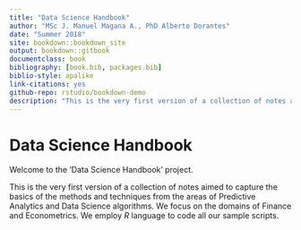 ```yaml
--- 
title: "Data Science Handbook"
author: "MSc J. Manuel Magana A., PhD Alberto Dorantes"
date: "Summer 2018"
site: bookdown::bookdown_site
output: bookdown::gitbook
documentclass: book
bibliography: [book.bib, packages.bib]
biblio-style: apalike
link-citations: yes
github-repo: rstudio/bookdown-demo
description: "This is the very first version of a collection of notes aimed to capture the basics of the methods and techniques from the areas of Predictive Analytics and Data Science. We focus on the domains of Finance and Econometrics. We employ the **R** language to code our sample scripts. The output format for this example is bookdown::gitbook."
---
```


# Data Science Handbook

Welcome to the 'Data Science Handbook' project. 

This is the very first version of a collection of notes aimed to capture the basics of the methods and techniques from the areas of Predictive Analytics and Data Science algorithms. We focus on the domains of Finance and Econometrics. We employ *R* language to code all our sample scripts.